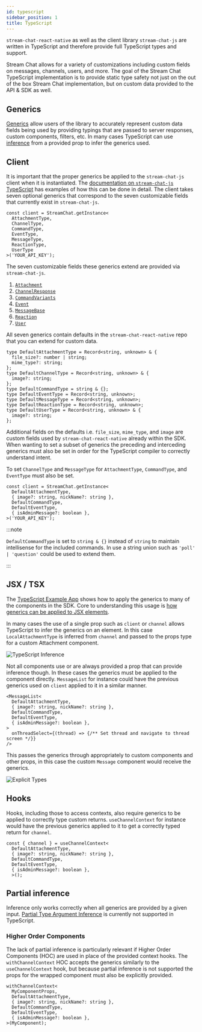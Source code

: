 ```yaml
---
id: typescript
sidebar_position: 1
title: TypeScript
---
```



`stream-chat-react-native` as well as the client library `stream-chat-js` are written in TypeScript and therefore provide full TypeScript types and support.

Stream Chat allows for a variety of customizations including custom fields on messages, channels, users, and more.
The goal of the Stream Chat TypeScript implementation is to provide static type safety not just on the out of the box Stream Chat implementation, but on custom data provided to the API & SDK as well.

## Generics

[Generics](https://www.typescriptlang.org/docs/handbook/2/generics.html) allow users of the library to accurately represent custom data fields being used by providing typings that are passed to server responses, custom components, filters, etc.
In many cases TypeScript can use [inference](https://www.typescriptlang.org/docs/handbook/type-inference.html) from a provided prop to infer the generics used.

## Client

It is important that the proper generics be applied to the `stream-chat-js` client when it is instantiated.
The [documentation on `stream-chat-js` TypeScript](https://github.com/GetStream/stream-chat-js#typescript-v2xx) has examples of how this can be done in detail.
The client takes seven optional generics that correspond to the seven customizable fields that currently exist in `stream-chat-js`.

```tsx
const client = StreamChat.getInstance<
  AttachmentType,
  ChannelType,
  CommandType,
  EventType,
  MessageType,
  ReactionType,
  UserType
>('YOUR_API_KEY');
```

The seven customizable fields these generics extend are provided via `stream-chat-js`.

1. [`Attachment`](https://github.com/GetStream/stream-chat-js/blob/0e29bea1e773f15599564b5174d4fabbd3bcb495/src/types.ts#L1471)
2. [`ChannelResponse`](https://github.com/GetStream/stream-chat-js/blob/0e29bea1e773f15599564b5174d4fabbd3bcb495/src/types.ts#L173)
3. [`CommandVariants`](https://github.com/GetStream/stream-chat-js/blob/0e29bea1e773f15599564b5174d4fabbd3bcb495/src/types.ts#L1587)
4. [`Event`](https://github.com/GetStream/stream-chat-js/blob/0e29bea1e773f15599564b5174d4fabbd3bcb495/src/types.ts#L1000)
5. [`MessageBase`](https://github.com/GetStream/stream-chat-js/blob/0e29bea1e773f15599564b5174d4fabbd3bcb495/src/types.ts#L1764)
6. [`Reaction`](https://github.com/GetStream/stream-chat-js/blob/0e29bea1e773f15599564b5174d4fabbd3bcb495/src/types.ts#L1854)
7. [`User`](https://github.com/GetStream/stream-chat-js/blob/0e29bea1e773f15599564b5174d4fabbd3bcb495/src/types.ts#L2004)

All seven generics contain defaults in the `stream-chat-react-native` repo that you can extend for custom data.

```tsx
type DefaultAttachmentType = Record<string, unknown> & {
  file_size?: number | string;
  mime_type?: string;
};
type DefaultChannelType = Record<string, unknown> & {
  image?: string;
};
type DefaultCommandType = string & {};
type DefaultEventType = Record<string, unknown>;
type DefaultMessageType = Record<string, unknown>;
type DefaultReactionType = Record<string, unknown>;
type DefaultUserType = Record<string, unknown> & {
  image?: string;
};
```

Additional fields on the defaults i.e. `file_size`, `mime_type`, and `image` are custom fields used by `stream-chat-react-native` already within the SDK.
When wanting to set a subset of generics the preceding and interceding generics must also be set in order for the TypeScript compiler to correctly understand intent.

To set `ChannelType` and `MessageType` for `AttachmentType`, `CommandType`, and `EventType` must also be set.

```tsx
const client = StreamChat.getInstance<
  DefaultAttachmentType,
  { image?: string, nickName?: string },
  DefaultCommandType,
  DefaultEventType,
  { isAdminMessage?: boolean },
>('YOUR_API_KEY');
```

:::note

`DefaultCommandType` is set to `string & {}` instead of `string` to maintain intellisense for the included commands.
In use a string union such as `'poll' | 'question'` could be used to extend them.

:::

## JSX / TSX

The [TypeScript Example App](https://github.com/GetStream/stream-chat-react-native/blob/master/examples/TypeScriptMessaging/App.tsx) shows how to apply the generics to many of the components in the SDK.
Core to understanding this usage is [how generics can be applied to JSX elements](https://www.typescriptlang.org/docs/handbook/release-notes/typescript-2-9.html#generic-type-arguments-in-jsx-elements).

In many cases the use of a single prop such as `client` or `channel` allows TypeScript to infer the generics on an element.
In this case `LocalAttachmentType` is inferred from `channel` and passed to the props type for a custom Attachment component.

<img src={inference} alt="TypeScript Inference" />

Not all components use or are always provided a prop that can provide inference though.
In these cases the generics must be applied to the component directly.
`MessageList` for instance could have the previous generics used on `client` applied to it in a similar manner.

```tsx
<MessageList<
  DefaultAttachmentType,
  { image?: string, nickName?: string },
  DefaultCommandType,
  DefaultEventType,
  { isAdminMessage?: boolean },
>
  onThreadSelect={(thread) => {/** Set thread and navigate to thread screen */}}
/>
```

This passes the generics through appropriately to custom components and other props, in this case the custom `Message` component would receive the generics.

<img src={explicitTypes} alt="Explicit Types" />

## Hooks

Hooks, including those to access contexts, also require generics to be applied to correctly type custom returns.
`useChannelContext` for instance would have the previous generics applied to it to get a correctly typed return for `channel`.

```tsx
const { channel } = useChannelContext<
  DefaultAttachmentType,
  { image?: string, nickName?: string },
  DefaultCommandType,
  DefaultEventType,
  { isAdminMessage?: boolean },
  >();
```

## Partial inference

Inference only works correctly when all generics are provided by a given input.
[Partial Type Argument Inference](https://github.com/microsoft/TypeScript/issues/26242) is currently not supported in TypeScript.

### Higher Order Components

The lack of partial inference is particularly relevant if Higher Order Components (HOC) are used in place of the provided context hooks.
The `withChannelContext` HOC accepts the generics similarly to the `useChannelContext` hook, but because partial inference is not supported the props for the wrapped component must also be explicitly provided.

```tsx {2}
withChannelContext<
  MyComponentProps,
  DefaultAttachmentType,
  { image?: string, nickName?: string },
  DefaultCommandType,
  DefaultEventType,
  { isAdminMessage?: boolean },
>(MyComponent);
